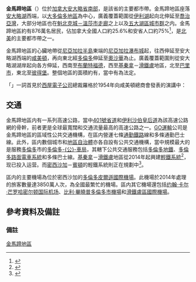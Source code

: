 {{noteTA
|1=zh-hans:哈密尔顿;zh-hk:咸美頓;zh-tw:哈密爾頓;
|2=zh-hans:基奇纳;zh-hk:基秦拿;zh-tw:基秦拿;
}}
{{Infobox Settlement
<!--See Template:Infobox Settlement for additional fields that may be available-->
<!--See the Table at Infobox Settlement for all fields and descriptions of usage-->
<!-- Basic info  ---------------->
|official_name          = 金馬蹄地區
|native_name            = {{lang|en|Golden Horseshoe}}
|settlement_type        = 
<!-- images and maps  ----------->
|image_map              = Map of Ontario GOLDEN HORSESHOE.svg
|mapsize                = 250px
|map_caption            = 金馬蹄地區於安大略省的位置<br /><span style="color:#F07568;">█</span> 心臟地帶 <br /><span style="color:#9BCB65;">█</span> 伸延地帶
<!-- Location ------------------>
|subdivision_type       = 國家
|subdivision_name       = {{flagicon|Canada}} [[加拿大|加拿大]]
|subdivision_type1      = [[加拿大行政區劃|省]]
|subdivision_name1      = {{flagicon|Ontario}} [[安大略省|安大略省]]
<!-- Area    --------------------->
|area_magnitude         = 
|unit_pref                = <!--Enter: Imperial, if Imperial (metric) is desired-->
|area_footnotes           =
|area_total_km2           = 31561.57
|area_total_sq_mi         =
|area_blank1_title        = 伸延地帶
|area_blank1_km2          = 21464.12
|area_blank1_sq_mi        =
|area_blank2_title        = 心臟地帶
|area_blank2_km2          = 10097.45
|area_blank2_sq_mi        = 
<!-- Population   ----------------------->
|population_as_of               = 2011年<!-- Do not change until the 2016 census is released -->
|population_footnotes           =
|population_note                =
|population_total               = 8759312<!-- Do not change until the 2016 census is released -->
|population_density_km2         = 277.53<!-- Do not change until the 2016 census is released -->
|population_blank1_title        = 伸延地帶
|population_blank1              = 1753826<!-- Do not change until the 2016 census is released -->
|population_blank2_title        = 心臟地帶
|population_blank2              = 7005486<!-- Do not change until the 2016 census is released -->

<!-- General information  --------------->
|timezone               = [[北美東部時區|EST]]
|utc_offset             = −5
|timezone_DST           = EDT
|utc_offset_DST         = −4
|latd                   = 43.6
|longd                  = -79.73
|coordinates_display    = inline,title
|coordinates_region     = CA-ON
<!-- Area/postal codes & others -------->
|postal_code_type       = [[加拿大郵遞區號|郵遞區號前綴]]
|postal_code            = K、L、M、N
|area_code              = 226、289、365、416、437、519、647、705、905
}}

'''金馬蹄地區'''（{{lang-en|Golden Horseshoe}}{{noteTag|name=Translation|1=「Golden Horseshoe」字面意思為「金色馬蹄鐵」，但「金馬蹄地區」則為常用中文名，本文遂沿用之。}}）位於[[加拿大|加拿大]][[安大略省|安大略省]][[南安大略|南部]]，是該省的主要都市帶。金馬蹄地區座落[[安大略湖|安大略湖]]西端，以[[大多倫多地區|大多倫多地區]]為中心，廣義覆蓋範圍從[[伊利湖|伊利湖]]起向北伸延至[[喬治亞灣|喬治亞灣]]，大部分地區也在[[魁北克市-溫莎走廊|魁北克城－溫莎市走廊]]之上以及[[五大湖區城市群|五大湖區城市群]]之内。金馬蹄地區約有876萬名居民，佔加拿大全國人口約25.6%和安省人口約75%<ref name="2006CensGGH">{{cite web
|url=http://www12.statcan.ca/english/census06/analysis/popdwell/subprov4.cfm#ggh
|title=Portrait of the Canadian Population in 2006: Subprovincial population dynamics, Greater Golden Horseshoe
|work=[[加拿大統計局|加拿大統計局]], 2006 Census of Population
|date=2007-03-13
|accessdate=2007-03-13
|archive-date=2007-03-15
|archive-url=https://web.archive.org/web/20070315195135/http://www12.statcan.ca/english/census06/analysis/popdwell/Subprov4.cfm#ggh
|dead-url=no
}}</ref>，是[[北美|北美]]的主要都市帶之一。

金馬蹄地區的心臟地帶從[[尼亞加拉半島|尼亞加拉半島]]東端的[[尼亞加拉瀑布城_(安大略省)|尼亞加拉瀑布城]]起，往西伸延至安大略湖西端的[[哈密尔顿_(安大略省)|咸美頓]]，再向東北經[[多倫多|多倫多]]伸延至[[奧沙華|奧沙華]]為止。廣義覆蓋範圍則從安大略湖湖岸起向各方伸延，西南至[[布蘭特福德|布蘭特福德]]，西至[[基秦拿|基秦拿]]－[[滑鐵盧_(安大略省)|滑鐵盧]]地區，北至[[巴里_(安大略省)|巴里市]]，東北至[[彼得堡_(安大略省)|彼得堡]]。整個地區的面積約有{{convert|33500|sqkm|sqmi|sigfig=2}}，當中有{{convert|7300|sqkm|sqmi|sigfig=2}}為法定{{tsl|en|Greenbelt (Golden Horseshoe)|綠色地帶}}。

「{{lang|en|Golden Horseshoe}}」一詞首見於[[西屋公司|西屋電子公司]]總裁羅格於1954年向咸美頓總商會發表的演講中：

{{cquote|在50年内，介乎奧沙華和尼亞加拉河之間的地區將形成一個「金色馬蹄鐵」工業帶，而咸美頓將成為其釘頭……此地帶長150英里，濶50英里……南起尼亞加拉瀑布，北至約奧沙華所在，並包括沿途如咸美頓和多倫多等城鎮。<ref name=Bank>{{cite web| title = Fast Facts from Hamilton's Past| url = http://www.myhamilton.ca/myhamilton/LibraryServices/Localhistory/Fast+Facts.htm| accessdate = 2007-01-08| deadurl = yes| archiveurl = https://web.archive.org/web/20070929083215/http://www.myhamilton.ca/myhamilton/LibraryServices/Localhistory/Fast%2BFacts.htm| archivedate = 2007-09-29}}</ref>{{noteTag|name=Rogge|1=原文為：「Hamilton in 50 years will be the forward cleat in a 'golden horseshoe' of industrial development from Oshawa to the Niagara River...150 miles long and 50 miles wide...It will run from Niagara Falls on the south to about Oshawa on the north and take in numerous cities and towns already there, including Hamilton and Toronto.」}}}}

== 交通 ==
金馬蹄地區内有一系列高速公路，當中[[安大略401號省道|401號省道]]和[[伊利沙伯皇后道|伊利沙伯皇后道]]為該高速公路網的骨幹，前者更是全球最寬闊和交通流量最高的高速公路之一。[[GO運輸|GO運輸]]公司是金馬蹄地區的區域性公共交通機構，在區内營運七條[[通勤鐵路|通勤鐵路]]線和多條通勤巴士線。此外，區内數個城市和[[安大略省行政區劃|地區自治體]]亦各自設有公共交通機構，當中規模最大的是服務[[多倫多|多倫多]]市的[[多倫多公車局|多倫多-{公}-車局]]，其轄下公共交通服務包括[[多倫多地鐵|多倫多地鐵]]、[[多倫多路面電車系統|多倫多路面電車系統]]和多條巴士線。[[基秦拿|基秦拿]]－[[滑鐵盧_(安大略省)|滑鐵盧]]地區從2014年起興建[[滑鐵盧區輕鐵|輕鐵系統]]<ref name="Kitchener LRT">{{cite news|last=Outhit|first=Jeff|title=Rail yard purchased for rapid transit|url=http://www.therecord.com/news/local/article/615558--rail-yard-purchased-for-rapid-transit|accessdate=2012-04-08|newspaper=Waterloo Region Record|date=Oct 27, 2011|archive-url=https://web.archive.org/web/20120403152939/http://www.therecord.com/news/local/article/615558--rail-yard-purchased-for-rapid-transit|archive-date=2012-04-03|dead-url=yes}}</ref>，现已投入运营。而[[密西沙加|密西沙加]]－[[賓頓|賓頓]]的輕鐵系統則正在規劃中<ref name="Hurontario">{{cite web|url=http://hurontario-main.ca/PDFs/masterplan/Hurontario_Master_Plan_Final_HighRes.pdf|publisher=MMM Group|title=Hurontario/Main Street Corridor Master Plan|page=578|date=2010-10|format=PDF|accessdate=2012-04-08|deadurl=yes|archiveurl=https://web.archive.org/web/20120324044621/http://hurontario-main.ca/PDFs/masterplan/Hurontario_Master_Plan_Final_HighRes.pdf|archivedate=2012-03-24}}</ref>。

區内的主要機場為位於密西沙加的[[多倫多皮爾遜國際機場|多倫多皮爾遜國際機場]]。此機場於2014年處理的旅客數量達3850萬人次，為全國最繁忙的機場。區内其它機場還包括[[约翰·卡尔·芒罗哈密尔顿国际机场|约翰·卡尔·芒罗哈密尔顿国际机场]]、[[比利·畢曉普多倫多市機場|比利·畢曉普多倫多市機場]]和[[滑鐵盧區國際機場|滑鐵盧區國際機場]]。

== 參考資料及備註 ==
{{reflist|2}}

=== 備註 ===
<div class="references-small">
{{NoteFoot}}
</div>

{{大多倫多地區}}
{{安大略省行政区划}}

[[Category:金馬蹄地區|]]